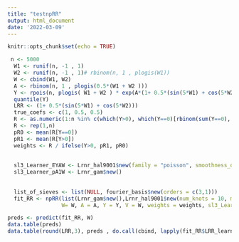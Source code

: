 ```yaml
---
title: "testnpRR"
output: html_document
date: '2022-03-09'
---
```


```r
knitr::opts_chunk$set(echo = TRUE)
```


```r
 n <- 5000
  W1 <- runif(n, -1 , 1)
  W2 <- runif(n, -1 , 1)# rbinom(n, 1 , plogis(W1))
  W <- cbind(W1, W2)
  A <- rbinom(n, 1 , plogis(0.5*(W1 + W2 )))
  Y <- rpois(n, plogis( W1 + W2 ) * exp(A*(1+ 0.5*(sin(5*W1) + cos(5*W2)))))
  quantile(Y)
  LRR <- (1+ 0.5*(sin(5*W1) + cos(5*W2)))
  true_coefs <- c(1, 0.5, 0.5)
  R <- as.numeric(1:n %in% c(which(Y>0), which(Y==0)[rbinom(sum(Y==0), size = 1, prob = 0.5)==1]))
  R <- rep(1,n)
  pR0 <- mean(R[Y==0])
  pR1 <- mean(R[Y>0])
  weights <- R / ifelse(Y>0, pR1, pR0)
  
  
  sl3_Learner_EYAW <- Lrnr_hal9001$new(family = "poisson", smoothness_orders =1, num_knots = c(10,5), max_degree = 2)
  sl3_Learner_pA1W <- Lrnr_gam$new()
  
  
  list_of_sieves <- list(NULL, fourier_basis$new(orders = c(3,1)))
  fit_RR <- npRR(list(Lrnr_gam$new(),Lrnr_hal9001$new(num_knots = 10, max_degree = 1, fit_control = list(cv_select = F), family = binomial(), lambda = c(1e-9, 1e-4, 1e-3))),
                 W= W, A = A, Y = Y, V = W, weights = weights, sl3_Learner_EYAW = sl3_Learner_EYAW, sl3_Learner_pA1W = sl3_Learner_pA1W, outcome_type = "continuous", list_of_sieves = list_of_sieves,cross_validate_LRR = TRUE) 

```


```r
 
preds <- predict(fit_RR, W)
data.table(preds)
data.table(round(LRR,3), preds , do.call(cbind, lapply(fit_RR$LRR_learners, `[[`,"LRR_pred")))
```
